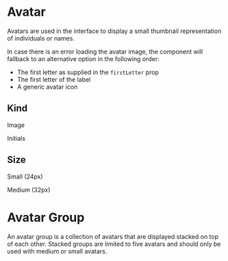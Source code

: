 

<Meta of={AvatarStories} />

# Avatar

Avatars are used in the interface to display a small thumbnail representation of individuals or names.

<Canvas of={AvatarStories.AvatarStory} />

In case there is an error loading the avatar image, the component will fallback to an alternative option in the following order:

- The first letter as supplied in the `firstLetter` prop
- The first letter of the label
- A generic avatar icon


## Kind

Image
<Canvas of={AvatarStories.AvatarStory} />


Initials
<Canvas of={AvatarStories.AvatarInitialStory} />


## Size

Small (24px)
<Canvas of={AvatarStories.AvatarSmallStory} />

Medium (32px)
<Canvas of={AvatarStories.AvatarMediumStory} />


# Avatar Group

An avatar group is a collection of avatars that are displayed stacked on top of each other.
Stacked groups are limited to five avatars and should only be used with medium or small avatars.

<Canvas of={AvatarGroupStories.AvatarGroupStory} />

